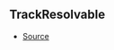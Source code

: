 ## TrackResolvable



- [Source](https://github.com/Androz2091/discord-player/blob/caddfb3/packages/discord-player/src/Structures/Track.ts#L8)